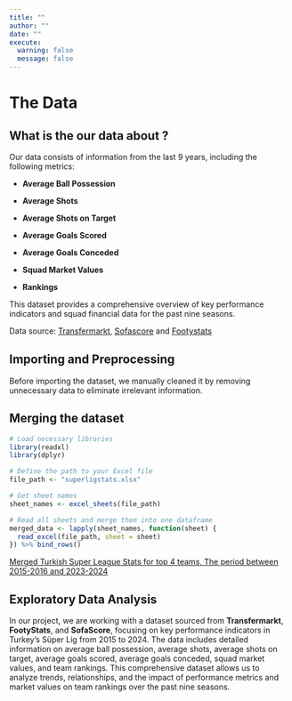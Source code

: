 ```yaml
---
title: ""
author: ""
date: ""
execute:
  warning: false
  message: false
---
```


# The Data

## What is the our data about ?

Our data consists of information from the last 9 years, including the following metrics:

-   **Average Ball Possession**

-   **Average Shots**

-   **Average Shots on Target**

-   **Average Goals Scored**

-   **Average Goals Conceded**

-   **Squad Market Values**

-   **Rankings**

This dataset provides a comprehensive overview of key performance indicators and squad financial data for the past nine seasons.

Data source: [Transfermarkt](https://www.transfermarkt.com.tr/), [Sofascore](https://www.sofascore.com/){style="font-size: 11pt;"} and [Footystats](https://footystats.org/){style="font-size: 11pt;"}

## Importing and Preprocessing

Before importing the dataset, we manually cleaned it by removing unnecessary data to eliminate irrelevant information.

## Merging the dataset

```r
# Load necessary libraries
library(readxl)
library(dplyr)

# Define the path to your Excel file
file_path <- "superligstats.xlsx"

# Get sheet names
sheet_names <- excel_sheets(file_path)

# Read all sheets and merge them into one dataframe
merged_data <- lapply(sheet_names, function(sheet) {
  read_excel(file_path, sheet = sheet)
}) %>% bind_rows()
```

[Merged Turkish Super League Stats for top 4 teams, The period between 2015-2016 and 2023-2024](./merged_superlig_team_performance.xlsx)

## Exploratory Data Analysis

In our project, we are working with a dataset sourced from **Transfermarkt**, **FootyStats**, and **SofaScore**, focusing on key performance indicators in Turkey's Süper Lig from 2015 to 2024. The data includes detailed information on average ball possession, average shots, average shots on target, average goals scored, average goals conceded, squad market values, and team rankings. This comprehensive dataset allows us to analyze trends, relationships, and the impact of performance metrics and market values on team rankings over the past nine seasons.

## 
